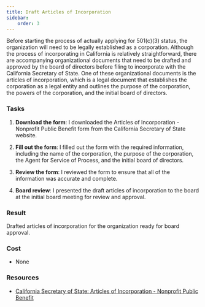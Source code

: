 ```yaml
---
title: Draft Articles of Incorporation
sidebar:
    order: 3
---
```


Before starting the process of actually applying for 501(c)(3) status, the organization will need to be legally established as a corporation. Although
the process of incorporating in California is relatively straightforward, there are accompanying organizational documents that need to be drafted and
approved by the board of directors before filing to incorporate with the California Secretary of State. One of these organizational documents is the
articles of incorporation, which is a legal document that establishes the corporation as a legal entity and outlines the purpose of the corporation, the
powers of the corporation, and the initial board of directors.

### Tasks

<Steps>

1. **Download the form**: I downloaded the Articles of Incorporation - Nonprofit Public Benefit form from the California Secretary of State website.

1. **Fill out the form**: I filled out the form with the required information, including the name of the corporation, the purpose of the corporation, the Agent for Service of Process, and the initial board of directors.

1. **Review the form**: I reviewed the form to ensure that all of the information was accurate and complete.

1. **Board review**: I presented the draft articles of incorporation to the board at the initial board meeting for review and approval.

</Steps>

### Result

Drafted articles of incorporation for the organization ready for board approval.

### Cost

- None

### Resources

- [California Secretary of State: Articles of Incorporation - Nonprofit Public Benefit](https://www.sos.ca.gov/business-programs/business-entities/forms/corporations-california-domestic)
